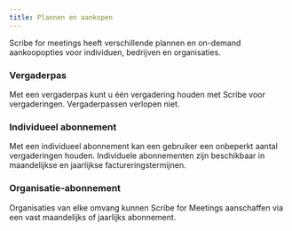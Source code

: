 ```yaml
---
title: Plannen en aankopen
---
```



Scribe for meetings heeft verschillende plannen en on-demand aankoopopties voor individuen, bedrijven en organisaties.

### Vergaderpas

Met een vergaderpas kunt u één vergadering houden met Scribe voor vergaderingen. Vergaderpassen verlopen niet.

### Individueel abonnement

Met een individueel abonnement kan een gebruiker een onbeperkt aantal vergaderingen houden. Individuele abonnementen zijn beschikbaar in maandelijkse en jaarlijkse factureringstermijnen.

### Organisatie-abonnement

Organisaties van elke omvang kunnen Scribe for Meetings aanschaffen via een vast maandelijks of jaarlijks abonnement.